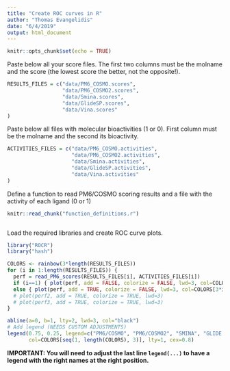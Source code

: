 ```yaml
---
title: "Create ROC curves in R"
author: "Thomas Evangelidis"
date: "6/4/2019"
output: html_document
---
```


```r
knitr::opts_chunk$set(echo = TRUE)
```

Paste below all your score files. The first two columns must be the molname and the score (the lowest score the better, not the opposite!).

```r
RESULTS_FILES = c("data/PM6_COSMO.scores",
                  "data/PM6_COSMO2.scores",
                  "data/Smina.scores",
                  "data/GlideSP.scores",
                  "data/Vina.scores"
)
```

Paste below all files with molecular bioactivities (1 or 0). First column must be the molname and the second its bioactivity.

```r
ACTIVITIES_FILES = c("data/PM6_COSMO.activities",
                     "data/PM6_COSMO2.activities",
                     "data/Smina.activities",
                     "data/GlideSP.activities",
                     "data/Vina.activities"
)
```


Define a function to read PM6/COSMO scoring results and a file with the activity of each ligand (0 or 1)

<!-- Save all custom functions into a file ('function_definitions.r') and load them into the R notebook. This is the only way to be able
to resuse custom functions in other chuncks. The first chunk reads in fun.R using knitr::read_chunk. Later on, you can define an empty chunk that has the identifier that was used in fun.R as its name. This will act as if the contents of fun.R were written directly in this file. As you see, you can also use fun() in later chunks. --> 
```r
knitr::read_chunk("function_definitions.r")
```


```r
```

Load the required libraries and create ROC curve plots.

```r
library("ROCR")
library("hash")

COLORS <- rainbow(3*length(RESULTS_FILES))
for (i in 1:length(RESULTS_FILES)) {
  perf = read_PM6_scores(RESULTS_FILES[i], ACTIVITIES_FILES[i])
  if (i==1) { plot(perf, add = FALSE, colorize = FALSE, lwd=3, col=COLORS[3*i], main="ROC Curves") }
  else { plot(perf, add = TRUE, colorize = FALSE, lwd=3, col=COLORS[3*i]) }
  # plot(perf2, add = TRUE, colorize = TRUE, lwd=3)
  # plot(perf3, add = TRUE, colorize = TRUE, lwd=3)
}

abline(a=0, b=1, lty=2, lwd=3, col="black")
# Add legend (NEEDS CUSTOM ADJUSTMENTS)
legend(0.75, 0.25, legend=c("PM6/COSMO", "PM6/COSMO2", "SMINA", "GLIDE SP", "VINA"),
       col=COLORS[seq(1, length(COLORS), 3)], lty=1, cex=0.8)
```

**IMPORTANT: You will need to adjust the last line `legend(...)` to have a legend with the right names at the right position.**



